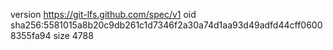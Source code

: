 version https://git-lfs.github.com/spec/v1
oid sha256:5581015a8b20c9db261c1d7346f2a30a74d1aa93d49adfd44cff06008355fa94
size 4788
